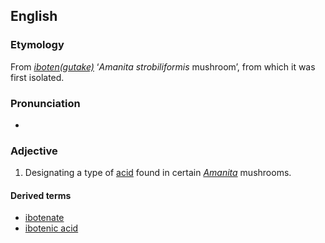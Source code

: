 ==English==

===Etymology===
From {{Ja.}} ''[[ibotengutake|iboten(gutake)]]'' ‘''Amanita strobiliformis'' mushroom’, from which it was first isolated.

===Pronunciation===
* {{IPA|/iːbə(ʊ)ˈtɛnɪk/}}

===Adjective===
{{en-adj}}

# {{biochemistry}} Designating a type of [[acid]] found in certain ''[[Amanita]]'' mushrooms.

====Derived terms====
* [[ibotenate]]
* [[ibotenic acid]]